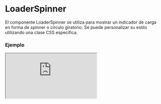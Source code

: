 
# LoaderSpinner

El componente LoaderSpinner se utiliza para mostrar un indicador de carga en forma de spinner o círculo giratorio. Se puede personalizar su estilo utilizando una clase CSS específica.

### Ejemplo

<Iframe minHeightIframe="30dvh" src="https://fenextjs-component-storybook.vercel.app/iframe.html?args=&id=loader-spinner--index&viewMode=story" />

### Importacion

Para importar el componente LoaderSpinner, se puede hacer desde fenextjs

```tsx copy
import { LoaderSpinner } from "fenextjs";
```

### Parametros

| Parametro | Tipo | Requerido | Default | Descripcion |
| --------- | ---- | --------- | ------- | ----------- |
| classNameLoaderSpinner | string | no | '' | Clase CSS para personalizar el estilo del spinner. |

### Storybook

Para ver el storybook del componente lo puede hacer con este [link](https://fenextjs-component-storybook.vercel.app/?path=/story/loader-spinner--index)

### Usos

- LoaderSpinner básico

```tsx copy
<LoaderSpinner />
```

- LoaderSpinner con clase personalizada

```tsx copy
<LoaderSpinner classNameLoaderSpinner="custom-loader-spinner" />
```

